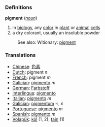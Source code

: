 ===Definitions===
;'''pigment''' (''[[noun]]'')
#in [[biology]], any [[color]] in [[plant]] or [[animal]] [[cell]]s
#a dry colorant, usually an insoluble powder

:See also: Witionary: [[w:pigment|pigment]]

=== Translations ===
*[[Chinese]]: [[色素]]
*[[Dutch]]: pigment ''n''
*[[French]]: pigment ''m''
*[[Galician]]: [[pigmento]] ''m''
*[[German]]: [[Farbstoff]]
*[[Interlingua]]: [[pigmento]]
*[[Italian]]: [[pigmento]] ''m''
*[[Galician]]: [[pigmentum]] -i, ''n''
*[[Portuguese]]: [[pigmento]] ''m''
*[[Spanish]]: [[pigmento]] ''m''
*[[Volapük]]: [[köl]] (1, 2), [[täin]] (1)